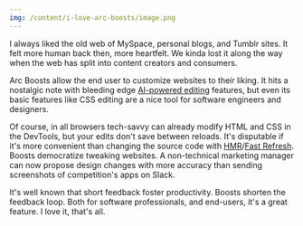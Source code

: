 ```yaml
---
img: /content/i-love-arc-boosts/image.png
---
```


I always liked the old web of MySpace, personal blogs, and Tumblr sites. It felt
more human back then, more heartfelt. We kinda lost it along the way when the
web has split into content creators and consumers.

Arc Boosts allow the end user to customize websites to their liking. It hits a
nostalgic note with bleeding edge
[AI-powered editing](https://twitter.com/joshm/status/1673689963303514114)
features, but even its basic features like CSS editing are a nice tool for
software engineers and designers.

Of course, in all browsers tech-savvy can already modify HTML and CSS in the
DevTools, but your edits don't save between reloads. It's disputable if it's
more convenient than changing the source code with
[HMR](https://webpack.js.org/guides/hot-module-replacement/)/[Fast Refresh](https://github.com/pmmmwh/react-refresh-webpack-plugin).
Boosts democratize tweaking websites. A non-technical marketing manager can now
propose design changes with more accuracy than sending screenshots of
competition's apps on Slack.

It's well known that short feedback foster productivity. Boosts shorten the
feedback loop. Both for software professionals, and end-users, it's a great
feature. I love it, that's all.
